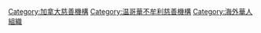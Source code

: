 [[Category:加拿大慈善機構|Category:加拿大慈善機構]]
[[Category:温哥華不牟利慈善機構|Category:温哥華不牟利慈善機構]]
[[Category:海外華人組織|Category:海外華人組織]]